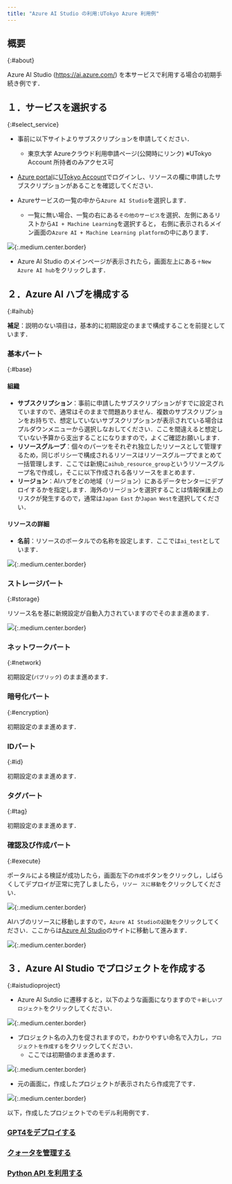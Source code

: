 ```yaml
---
title: "Azure AI Studio の利用:UTokyo Azure 利用例"
---
```


## 概要
{:#about}

Azure AI Studio (https://ai.azure.com/) を本サービスで利用する場合の初期手続き例です．

## １．サービスを選択する
{:#select_service}

- 事前に以下サイトよりサブスクリプションを申請してください．
  - 東京大学 Azureクラウド利用申請ページ(公開時にリンク) ※UTokyo Account 所持者のみアクセス可

- [Azure portal](https://potral.azure.com/)に[UTokyo Account](/utokyo_account)でログインし、リソースの欄に申請したサブスクリプションがあることを確認してください．

- Azureサービスの一覧の中から`Azure AI Studio`を選択します．
    - 一覧に無い場合、一覧の右にある`その他のサービス`を選択、左側にあるリストから`AI + Machine Learning`を選択すると， 右側に表示されるメイン画面の`Azure AI + Machine Learning platform`の中にあります．

![](img/01_aistudio1.png){:.medium.center.border}

- Azure AI Studio のメインページが表示されたら，画面左上にある`＋New Azure AI hub`をクリックします．

## ２．Azure AI ハブを構成する
{:#aihub}

**補足**：説明のない項目は，基本的に初期設定のままで構成することを前提としています．

### 基本パート
{:#base}

#### 組織

- **サブスクリプション**：事前に申請したサブスクリプションがすでに設定されていますので、通常はそのままで問題ありません．複数のサブスクリプションをお持ちで、想定していないサブスクリプションが表示されている場合はプルダウンメニューから選択しなおしてください．ここを間違えると想定していない予算から支出することになりますので，よくご確認お願いします．
- **リソースグループ**：個々のパーツをそれぞれ独立したリソースとして管理するため，同じポリシーで構成されるリソースはリソースグループでまとめて一括管理します．ここでは新規に`aihub_resource_group`というリソースグループ名で作成し，そこに以下作成される各リソースをまとめます．
- **リージョン**：AIハブをどの地域（リージョン）にあるデータセンターにデプロイするかを指定します．海外のリージョンを選択することは情報保護上のリスクが発生するので，通常は`Japan East` か`Japan West`を選択してください．

#### リソースの詳細

- **名前**：リソースのポータルでの名称を設定します．ここでは`ai_test`としています．

![](img/02_aistudio2.png){:.medium.center.border}

### ストレージパート
{:#storage}

リソース名を基に新規設定が自動入力されていますのでそのまま進めます．

![](img/03_aistudio3.png){:.medium.center.border}

### ネットワークパート
{:#network}

初期設定(`パブリック`) のまま進めます．

### 暗号化パート
{:#encryption}

初期設定のまま進めます．

### IDパート
{:#id}

初期設定のまま進めます．

### タグパート
{:#tag}

初期設定のまま進めます．

### 確認及び作成パート
{:#execute}

ポータルによる検証が成功したら，画面左下の`作成`ボタンをクリックし，しばらくしてデプロイが正常に完了しましたら，`リソー スに移動`をクリックしてください．

![](img/04_aistudio4.png){:.medium.center.border}

AIハブのリソースに移動しますので，`Azure AI Studioの起動`をクリックしてください．ここからは[Azure AI Studio](https://ai.azure.com/)のサイトに移動して進みます．

![](img/05_aistudio5.png){:.medium.center.border}

## ３．Azure AI Studio でプロジェクトを作成する
{:#aistudioproject}

- Azure AI Sutdio に遷移すると，以下のような画面になりますので`＋新しいプロジェクト`をクリックしてください．

![](img/06_aistudio6.png){:.medium.center.border}

- プロジェクト名の入力を促されますので，わかりやすい命名で入力し，`プロジェクトを作成する`をクリックしてください．
  - ここでは初期値のまま進めます．

![](img/07_aistudio7.png){:.medium.center.border}

- 元の画面に，作成したプロジェクトが表示されたら作成完了です．

![](img/08_aistudio8.png){:.medium.center.border}

以下，作成したプロジェクトでのモデル利用例です．

### [GPT4をデプロイする](gpt4)
### [クォータを管理する](quota)
### [Python API を利用する](python)
